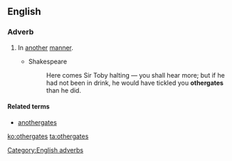 ==English==

===Adverb===
{{en-adv|-}}

# {{context|obsolete}} In [[another]] [[manner]].
#* Shakespeare
#*: Here comes Sir Toby halting — you shall hear more; but if he had not been in drink, he would have tickled you '''othergates''' than he did.

====Related terms====
* [[anothergates]]

{{Webster 1913}}

[[Category:English adverbs]]

[[ko:othergates]]
[[ta:othergates]]
